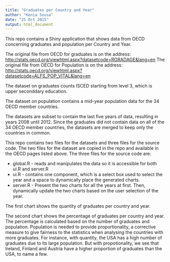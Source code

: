 ```yaml
---
title: "Graduates per Country and Year"
author: "Kenia Sousa"
date: "25 Oct 2015"
output: html_document
---
```


This repo contains a Shiny application that shows data from OECD concerning graduates and population per Country and Year.

The original file from OECD for graduates is on the address: <http://stats.oecd.org/viewhtml.aspx?datasetcode=RGRADAGE&lang=en>
The original file from OECD for Population is on the address:  <http://stats.oecd.org/viewhtml.aspx?datasetcode=ALFS_POP_VITAL&lang=en>

The dataset on graduates counts  ISCED starting from level 3, which is upper seconddary education.

The dataset on population contains a mid-year population data for the 34 OECD member countries. 

The datasets are subset to contain the last five years of data, resulting in years 2008 until 2012. Since the graduates did not contain data on all of the 34 OECD member countries, the datasets are merged to keep only the countries in common.

This repo contains two files for the datasets and three files for the source code. The two files for the dataset are copied in the repo and available in the OECD pages listed above. The three files for the source code are:

- global.R - reads and manipulates the data so it is accessible for both ui.R and server.R
- ui.R - contains one component, which is a select box used to select the year and a space to dynamically place the generated charts.
- server.R - Present the two charts for all the years at first. Then, dynamically update the two charts based on the user selection of the year.

The first chart shows the quantity of graduates per country and year. 

The second chart shows the percentage of graduates per country and year. The percentage is calculated based on the number of graduates and population. Population is needed to provide proportionality, a corrective measure to give fairness to the statistics when analysing the countries with more graduates. For instance, with quantity, the USA has a high number of graduates due to its large population. But with propotionality, we see that Ireland, Finland and Austria have a higher proportion of graduates than the USA, to name a few.
